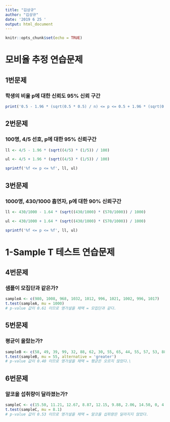 ```yaml
---
title: "김상규"
author: "김상규"
date: '2019 6 25 '
output: html_document
---
```


```r
knitr::opts_chunk$set(echo = TRUE)
```

# 모비율 추정 연습문제  
  
## 1번문제  
  
### 학생의 비율 p에 대한 신뢰도 95% 신뢰 구간  
```r
print('0.5 - 1.96 * (sqrt(0.5 * 0.5) / n) <= p <= 0.5 + 1.96 * (sqrt(0.5 * 0.5) / n)')
```
  
## 2번문제  
### 100명, 4/5 선호, p에 대한 95% 신뢰구간  
```r
ll <- 4/5 - 1.96 * (sqrt((4/5) * (1/5)) / 100)

ul <- 4/5 + 1.96 * (sqrt((4/5) * (1/5)) / 100)

sprintf('%f <= p <= %f', ll, ul)
```
  
## 3번문제  
### 1000명, 430/1000 흡연자, p에 대한 90% 신뢰구간  
```r
ll <- 430/1000 - 1.64 * (sqrt((430/1000) * (570/1000)) / 1000)

ul <- 430/1000 + 1.64 * (sqrt((430/1000) * (570/1000)) / 1000)

sprintf('%f <= p <= %f', ll, ul)
```
  
# 1-Sample T 테스트 연습문제  
## 4번문제  
### 샘플이 모집단과 같은가?
```r
sampleA <- c(980, 1008, 968, 1032, 1012, 996, 1021, 1002, 996, 1017)
t.test(sampleA, mu = 1000)
# p-value 값이 0.61 이므로 영가설을 채택 = 모집단과 같다.
```
  
## 5번문제
### 평균이 올랐는가?
```r
sampleB <- c(58, 49, 39, 99, 32, 88, 62, 30, 55, 65, 44, 55, 57, 53, 88, 42, 39)
t.test(sampleB, mu = 55, alternative = 'greater')
# p-value 값이 0.40 이므로 영가설을 채택 = 평균은 오르지 않았다.\
```
  
  
## 6번문제
### 알코올 섭취량이 달라졌는가?
```r
sampleC <- c(15.50, 11.21, 12.67, 8.87, 12.15, 9.88, 2.06, 14.50, 0, 4.97)
t.test(sampleC, mu = 8.1)
# p-value 값이 0.53 이므로 영가설을 채택 = 알코올 섭취량은 달라지지 않았다.
```